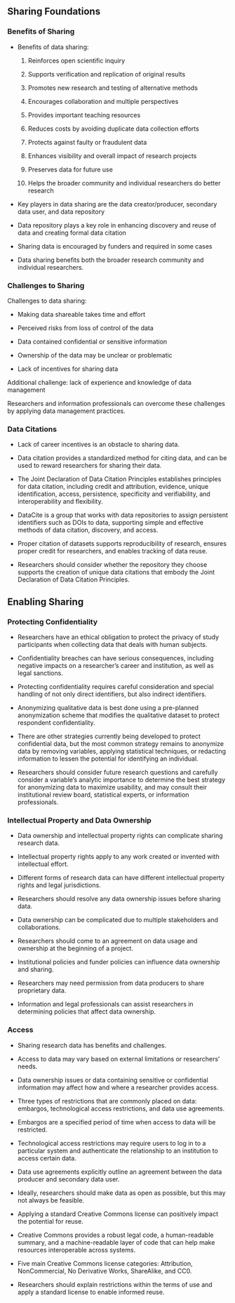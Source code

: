 ## **Sharing Foundations**

### Benefits of Sharing

-   Benefits of data sharing:

    1.  Reinforces open scientific inquiry

    2.  Supports verification and replication of original results

    3.  Promotes new research and testing of alternative methods

    4.  Encourages collaboration and multiple perspectives

    5.  Provides important teaching resources

    6.  Reduces costs by avoiding duplicate data collection efforts

    7.  Protects against faulty or fraudulent data

    8.  Enhances visibility and overall impact of research projects

    9.  Preserves data for future use

    10. Helps the broader community and individual researchers do better research

-   Key players in data sharing are the data creator/producer, secondary data user, and data repository

-   Data repository plays a key role in enhancing discovery and reuse of data and creating formal data citation

-   Sharing data is encouraged by funders and required in some cases

-   Data sharing benefits both the broader research community and individual researchers.

### Challenges to Sharing

Challenges to data sharing:

-   Making data shareable takes time and effort

-   Perceived risks from loss of control of the data

-   Data contained confidential or sensitive information

-   Ownership of the data may be unclear or problematic

-   Lack of incentives for sharing data

Additional challenge: lack of experience and knowledge of data management

Researchers and information professionals can overcome these challenges by applying data management practices.

### Data Citations

-   Lack of career incentives is an obstacle to sharing data.

-   Data citation provides a standardized method for citing data, and can be used to reward researchers for sharing their data.

-   The Joint Declaration of Data Citation Principles establishes principles for data citation, including credit and attribution, evidence, unique identification, access, persistence, specificity and verifiability, and interoperability and flexibility.

-   DataCite is a group that works with data repositories to assign persistent identifiers such as DOIs to data, supporting simple and effective methods of data citation, discovery, and access.

-   Proper citation of datasets supports reproducibility of research, ensures proper credit for researchers, and enables tracking of data reuse.

-   Researchers should consider whether the repository they choose supports the creation of unique data citations that embody the Joint Declaration of Data Citation Principles.

## **Enabling Sharing**

### Protecting Confidentiality

-   Researchers have an ethical obligation to protect the privacy of study participants when collecting data that deals with human subjects.

-   Confidentiality breaches can have serious consequences, including negative impacts on a researcher's career and institution, as well as legal sanctions.

-   Protecting confidentiality requires careful consideration and special handling of not only direct identifiers, but also indirect identifiers.

-   Anonymizing qualitative data is best done using a pre-planned anonymization scheme that modifies the qualitative dataset to protect respondent confidentiality.

-   There are other strategies currently being developed to protect confidential data, but the most common strategy remains to anonymize data by removing variables, applying statistical techniques, or redacting information to lessen the potential for identifying an individual.

-   Researchers should consider future research questions and carefully consider a variable's analytic importance to determine the best strategy for anonymizing data to maximize usability, and may consult their institutional review board, statistical experts, or information professionals.

### Intellectual Property and Data Ownership

-   Data ownership and intellectual property rights can complicate sharing research data.

-   Intellectual property rights apply to any work created or invented with intellectual effort.

-   Different forms of research data can have different intellectual property rights and legal jurisdictions.

-   Researchers should resolve any data ownership issues before sharing data.

-   Data ownership can be complicated due to multiple stakeholders and collaborations.

-   Researchers should come to an agreement on data usage and ownership at the beginning of a project.

-   Institutional policies and funder policies can influence data ownership and sharing.

-   Researchers may need permission from data producers to share proprietary data.

-   Information and legal professionals can assist researchers in determining policies that affect data ownership.

### Access

-   Sharing research data has benefits and challenges.

-   Access to data may vary based on external limitations or researchers' needs.

-   Data ownership issues or data containing sensitive or confidential information may affect how and where a researcher provides access.

-   Three types of restrictions that are commonly placed on data: embargos, technological access restrictions, and data use agreements.

-   Embargos are a specified period of time when access to data will be restricted.

-   Technological access restrictions may require users to log in to a particular system and authenticate the relationship to an institution to access certain data.

-   Data use agreements explicitly outline an agreement between the data producer and secondary data user.

-   Ideally, researchers should make data as open as possible, but this may not always be feasible.

-   Applying a standard Creative Commons license can positively impact the potential for reuse.

-   Creative Commons provides a robust legal code, a human-readable summary, and a machine-readable layer of code that can help make resources interoperable across systems.

-   Five main Creative Commons license categories: Attribution, NonCommercial, No Derivative Works, ShareAlike, and CC0.

-   Researchers should explain restrictions within the terms of use and apply a standard license to enable informed reuse.
